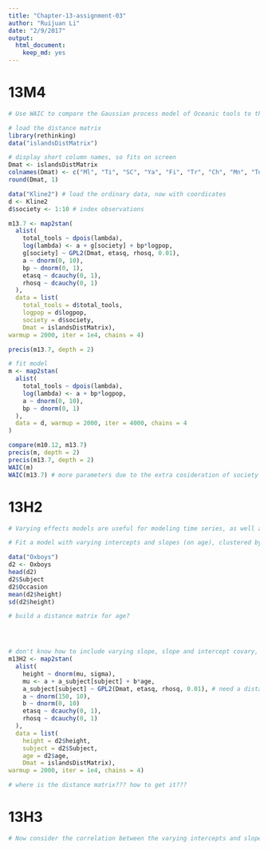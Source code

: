 ```yaml
---
title: "Chapter-13-assignment-03"
author: "Ruijuan Li"
date: "2/9/2017"
output: 
  html_document: 
    keep_md: yes
---
```


# 13M4
```r
# Use WAIC to compare the Gaussian process model of Oceanic tools to the models fit to the same data in Chapter 10. Pay special attention to the effective numbers of parameters, as estimated by WAIC. 

# load the distance matrix 
library(rethinking)
data("islandsDistMatrix")

# display short column names, so fits on screen 
Dmat <- islandsDistMatrix
colnames(Dmat) <- c("Ml", "Ti", "SC", "Ya", "Fi", "Tr", "Ch", "Mn", "To", "Ha")
round(Dmat, 1)

data("Kline2") # load the ordinary data, now with coordicates
d <- Kline2
d$society <- 1:10 # index observations

m13.7 <- map2stan(
  alist(
    total_tools ~ dpois(lambda),
    log(lambda) <- a + g[society] + bp*logpop,
    g[society] ~ GPL2(Dmat, etasq, rhosq, 0.01), 
    a ~ dnorm(0, 10), 
    bp ~ dnorm(0, 1), 
    etasq ~ dcauchy(0, 1), 
    rhosq ~ dcauchy(0, 1)
  ), 
  data = list(
    total_tools = d$total_tools,
    logpop = d$logpop, 
    society = d$society,
    Dmat = islandsDistMatrix), 
warmup = 2000, iter = 1e4, chains = 4)

precis(m13.7, depth = 2)

# fit model 
m <- map2stan(
  alist(
    total_tools ~ dpois(lambda),
    log(lambda) <- a + bp*logpop, 
    a ~ dnorm(0, 10), 
    bp ~ dnorm(0, 1)  
  ), 
  data = d, warmup = 2000, iter = 4000, chains = 4
)

compare(m10.12, m13.7)
precis(m, depth = 2)
precis(m13.7, depth = 2)
WAIC(m)
WAIC(m13.7) # more parameters due to the extra cosideration of society ...   
```

# 13H2
```r
# Varying effects models are useful for modeling time series, as well as spatial clustering. In a time series, the observations cluster by entities that have continuity through time, such as individuals. Since observations within individuals are likely highly correlated, the multilevel structure can help quite a lot. You'll use the data in data(Oxboys), which is 234 height measurements on 26 boys from an Oxford Boys Club (I think these were like youth athletic leagues?), at 9 different ages (centered and standardized) per boy. You'll be interested in predicting height, using age, clustered by Subject (individual boy).

# Fit a model with varying intercepts and slopes (on age), clustered by Subject. Present and interpret the parameter estimates. Which varying effect contributes more variation to the heights, the intercept or the slope? 

data("Oxboys")
d2 <- Oxboys
head(d2)
d2$Subject 
d2$Occasion
mean(d2$height)
sd(d2$height)

# build a distance matrix for age? 




# don't know how to include varying slope, slope and intercept covary, need to consider, and how to include distance matrix for both intercept and slope  
m13H2 <- map2stan(
  alist(
    height ~ dnorm(mu, sigma),
    mu <- a + a_subject[subject] + b*age,
    a_subject[subject] ~ GPL2(Dmat, etasq, rhosq, 0.01), # need a distance matrix 
    a ~ dnorm(150, 10),
    b ~ dnorm(0, 10)
    etasq ~ dcauchy(0, 1), 
    rhosq ~ dcauchy(0, 1)
  ), 
  data = list(
    height = d2$height,
    subject = d2$Subject, 
    age = d2$age,
    Dmat = islandsDistMatrix), 
warmup = 2000, iter = 1e4, chains = 4) 

# where is the distance matrix??? how to get it??? 


```

# 13H3
```r
# Now consider the correlation between the varying intercepts and slopes. Can you explain its value? How would this estimated correlation influence your predictions about a new sample of boys? 




```

